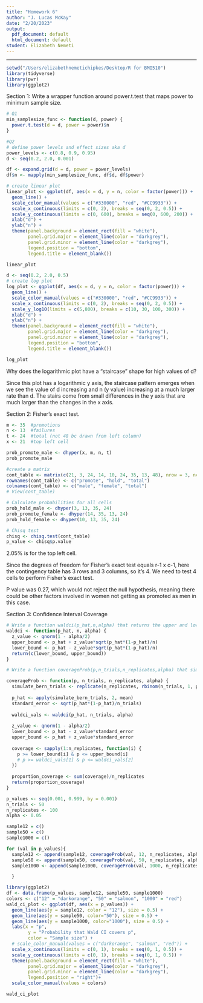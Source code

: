 ```yaml
---
title: "Homework 6"
author: "J. Lucas McKay"
date: "2/20/2023"
output:
  pdf_document: default
  html_document: default
student: Elizabeth Nemeti
---
```


<style>div.soln { background-color:#e6f0ff; border-radius: 5px; padding: 20px;}</style>

***
```r
setwd("/Users/elizabethnemetichipkes/Desktop/R for BMI510")
library(tidyverse)
library(pwr)
library(ggplot2)
```

Section 1: Write a wrapper function around power.t.test that maps power to minimum
sample size.

```r

# Q1
min_samplesize_func <- function(d, power) {
  power.t.test(d = d, power = power)$n
}

#Q2
# define power levels and effect sizes aka d
power_levels <- c(0.8, 0.9, 0.95)
d <- seq(0.2, 2.0, 0.001)

df <- expand.grid(d = d, power = power_levels)
df$n <- mapply(min_samplesize_func, df$d, df$power)

# create linear plot
linear_plot <- ggplot(df, aes(x = d, y = n, color = factor(power))) +
  geom_line() +
  scale_color_manual(values = c("#330000", "red", "#CC9933")) +
  scale_x_continuous(limits = c(0, 2), breaks = seq(0, 2, 0.5)) +
  scale_y_continuous(limits = c(0, 600), breaks = seq(0, 600, 200)) +
  xlab("d") +
  ylab("n") +
  theme(panel.background = element_rect(fill = "white"), 
        panel.grid.major = element_line(color = "darkgrey"), 
        panel.grid.minor = element_line(color = "darkgrey"),
        legend.position = "bottom",
        legend.title = element_blank())

linear_plot

d <- seq(0.2, 2.0, 0.5)
# create log plot
log_plot <- ggplot(df, aes(x = d, y = n, color = factor(power))) +
  geom_line() +
  scale_color_manual(values = c("#330000", "red", "#CC9933")) +
  scale_x_continuous(limits = c(0, 2), breaks = seq(0, 2, 0.5)) +
  scale_y_log10(limits = c(5,800), breaks = c(10, 30, 100, 300)) +
  xlab("d") +
  ylab("n") +
  theme(panel.background = element_rect(fill = "white"), 
        panel.grid.major = element_line(color = "darkgrey"), 
        panel.grid.minor = element_line(color = "darkgrey"),
        legend.position = "bottom",
        legend.title = element_blank())

log_plot

```

Why does the logarithmic plot have a “staircase” shape for high values of d?

Since this plot has a logarithmic y axis, the staircase pattern emerges when we see the value of d increasing and n (y value) increasing at a much larger rate than d. The stairs come from small differences in the y axis that are much larger than the changes in the x axis. 

Section 2: Fisher’s exact test.

```r

m <- 35  #promotions
n <- 13  #failures
t <- 24  #total (not 48 bc drawn from left column)
x <- 21  #top left cell

prob_promote_male <- dhyper(x, m, n, t)
prob_promote_male

#create a matrix
cont_table <- matrix(c(21, 3, 24, 14, 10, 24, 35, 13, 48), nrow = 3, ncol = 3, byrow = TRUE)
rownames(cont_table) <- c("promote", "hold", "total")
colnames(cont_table) <- c("male", "female", "total")
# View(cont_table)

# Calculate probabilities for all cells
prob_hold_male <- dhyper(3, 13, 35, 24) 
prob_promote_female <- dhyper(14, 35, 13, 24)
prob_hold_female <- dhyper(10, 13, 35, 24)

# Chisq test
chisq <- chisq.test(cont_table)
p_value <- chisq$p.value

```

2.05% is for the top left cell. 

Since the degrees of freedom for Fisher's exact test equals r-1 x c-1, here the contingency table has 3 rows and 3 columns, so it's 4. We need to test 4 cells to perform Fisher's exact test.

P value was 0.27, which would not reject the null hypothesis, meaning there could be other factors involved in women not getting as promoted as men in this case. 

Section 3: Confidence Interval Coverage


```r

# Write a function waldci(p_hat,n,alpha) that returns the upper and lower bounds of a Wald confidence interval for the probability of success for a sample of size with observed successes.
waldci <- function(p_hat, n, alpha) {
  z_value <- qnorm(1 - alpha/2)
  upper_bound <- p_hat + z_value*sqrt(p_hat*(1-p_hat)/n)
  lower_bound <- p_hat - z_value*sqrt(p_hat*(1-p_hat)/n)
  return(c(lower_bound, upper_bound))
}

# Write a function coverageProb(p,n_trials,n_replicates,alpha) that simulates n_replicates Bernoulli trials of n_trials each with probability of success p , calculates a Wald confidence interval for each, and returns the proportion of the confidence intervals that actually contain the true underlying success probability p

coverageProb <- function(p, n_trials, n_replicates, alpha) {
  simulate_bern_trials <- replicate(n_replicates, rbinom(n_trials, 1, p))
  
  p_hat <- apply(simulate_bern_trials, 2, mean)
  standard_error <- sqrt(p_hat*(1-p_hat)/n_trials)
  
  waldci_vals <- waldci(p_hat, n_trials, alpha)
  
  z_value <- qnorm(1 - alpha/2)
  lower_bound <- p_hat - z_value*standard_error
  upper_bound <- p_hat + z_value*standard_error
  
  coverage <- sapply(1:n_replicates, function(i) {
    p >= lower_bound[i] & p <= upper_bound[i]
    # p >= waldci_vals[1] & p <= waldci_vals[2]
  })
  
  proportion_coverage <- sum(coverage)/n_replicates
  return(proportion_coverage)
}

p_values <- seq(0.001, 0.999, by = 0.001)
n_trials <- 50
n_replicates <- 100
alpha <- 0.05

sample12 = c()
sample50 = c()
sample1000 = c()

for (val in p_values){
  sample12 <- append(sample12, coverageProb(val, 12, n_replicates, alpha))
  sample50 <- append(sample50, coverageProb(val, 50, n_replicates, alpha))
  sample1000 <- append(sample1000, coverageProb(val, 1000, n_replicates, alpha))

  }

library(ggplot2)
df <- data.frame(p_values, sample12, sample50, sample1000)
colors <- c("12" = "darkorange", "50" = "salmon", "1000" = "red")
wald_ci_plot <- ggplot(df, aes(x = p_values)) +
  geom_line(aes(y = sample12, color = "12"), size = 0.5) + 
  geom_line(aes(y = sample50, color="50"), size = 0.5) +
  geom_line(aes(y = sample1000, color="1000"), size = 0.5) +
  labs(x = "p",
        y = "Probability that Wald CI covers p",
        color = "Sample size") +
  # scale_color_manual(values = c("darkorange", "salmon", "red")) +
  scale_x_continuous(limits = c(0, 1), breaks = seq(0, 1, 0.5)) +
  scale_y_continuous(limits = c(0, 1), breaks = seq(0, 1, 0.5)) +
  theme(panel.background = element_rect(fill = "white"), 
        panel.grid.major = element_line(color = "darkgrey"), 
        panel.grid.minor = element_line(color = "darkgrey"),
        legend.position = "right")+
  scale_color_manual(values = colors)

wald_ci_plot

```



